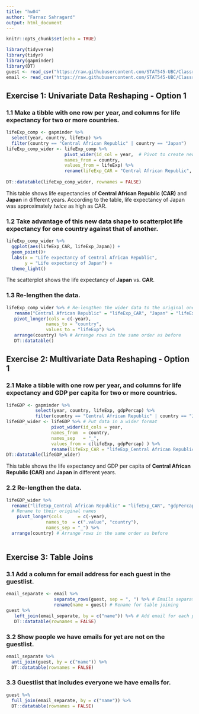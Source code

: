 ```yaml
---
title: "hw04"
author: "Farnaz Sahragard"
output: html_document
---
```


```r
knitr::opts_chunk$set(echo = TRUE)
```

```r
library(tidyverse)
library(tidyr)
library(gapminder)
library(DT)
guest <- read_csv("https://raw.githubusercontent.com/STAT545-UBC/Classroom/master/data/wedding/attend.csv")
email <- read_csv("https://raw.githubusercontent.com/STAT545-UBC/Classroom/master/data/wedding/emails.csv")
```

## __Exercise 1__: Univariate Data Reshaping - Option 1
### 1.1 Make a tibble with one row per year, and columns for life expectancy for two or more countries.

```r
lifeExp_comp <- gapminder %>% 
  select(year, country, lifeExp) %>%
  filter(country == "Central African Republic" | country == "Japan")
lifeExp_comp_wider <- lifeExp_comp %>%  
                      pivot_wider(id_col = year,  # Pivot to create new columns for each country
                      names_from = country,
                      values_from = lifeExp) %>% 
                      rename(lifeExp_CAR = "Central African Republic", lifeExp_Japan = "Japan") 
                                    
DT::datatable(lifeExp_comp_wider, rownames = FALSE)
```

This table shows life expectancies of __Central African Republic (CAR)__ and __Japan__ in different years. According to the table, life expectancy of Japan was approximately *twice* as high as CAR.

### 1.2 Take advantage of this new data shape to scatterplot life expectancy for one country against that of another.

```r
lifeExp_comp_wider %>%
  ggplot(aes(lifeExp_CAR, lifeExp_Japan)) +  
  geom_point()+
  labs(x = "Life expectancy of Central African Republic",
       y = "Life expectancy of Japan") +
  theme_light() 
```

The scatterplot shows the life expectancy of __Japan__ vs. __CAR__.

### 1.3 Re-lengthen the data.

```r
lifeExp_comp_wider %>% # Re-lengthen the wider data to the original one
   rename("Central African Republic" = "lifeExp_CAR", "Japan" = "lifeExp_Japan") %>% # Rename to their original names
   pivot_longer(cols = c(-year),
               names_to = "country",
               values_to = "lifeExp") %>% 
   arrange(country) %>% # Arrange rows in the same order as before
   DT::datatable()
```

## __Exercise 2__: Multivariate Data Reshaping - Option 1
### 2.1 Make a tibble with one row per year, and columns for life expectancy and GDP per capita for two or more countries.

```r
lifeGDP <- gapminder %>%
           select(year, country, lifeExp, gdpPercap) %>% 
           filter(country == "Central African Republic" | country == "Japan")
lifeGDP_wider <- lifeGDP %>% # Put data in a wider format
                 pivot_wider(id_cols = year, 
                 names_from  = country, 
                 names_sep   = "_", 
                 values_from = c(lifeExp, gdpPercap) ) %>% 
                 rename(lifeExp_CAR = "lifeExp_Central African Republic", gdpPercap_CAR = "gdpPercap_Central African Republic") 
DT::datatable(lifeGDP_wider)
```

This table shows the life expectancy and GDP per capita of __Central African Republic (CAR)__ and __Japan__ in different years.

### 2.2 Re-lengthen the data.

```r
lifeGDP_wider %>% 
  rename("lifeExp_Central African Republic" = "lifeExp_CAR", "gdpPercap_Central African Republic" = "gdpPercap_CAR") %>% 
  # Rename to their original names
    pivot_longer(cols      = c(-year), 
               names_to  = c(".value", "country"),
               names_sep = "_") %>% 
  arrange(country) # Arrange rows in the same order as before
  
```


## __Exercise 3__: Table Joins
### 3.1 Add a column for email address for each guest in the guestlist.

```r
email_separate <- email %>% 
                  separate_rows(guest, sep = ", ") %>% # Emails separated for each person
                  rename(name = guest) # Rename for table joining
guest %>% 
   left_join(email_separate, by = c("name")) %>% # Add email for each person in dataset
   DT::datatable(rownames = FALSE)
```

### 3.2 Show people we have emails for yet are not on the guestlist.

```r
email_separate %>% 
  anti_join(guest, by = c("name")) %>% 
  DT::datatable(rownames = FALSE)
```

### 3.3 Guestlist that includes everyone we have emails for.

```r
guest %>% 
  full_join(email_separate, by = c("name")) %>% 
  DT::datatable(rownames = FALSE)
```
